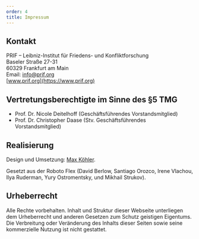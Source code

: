 ```yaml
---
order: 4
title: Impressum
---
```


## Kontakt

PRIF – Leibniz-Institut für Friedens- und Konfliktforschung\
Baseler Straße 27-31\
60329 Frankfurt am Main\
Email: [info@prif.org](mailto:info@prif.org)\
[www.prif.org](https://www.prif.org)

## Vertretungsberechtigte im Sinne des §5 TMG

- Prof. Dr. Nicole Deitelhoff (Geschäftsführendes Vorstandsmitglied)
- Prof. Dr. Christopher Daase (Stv. Geschäftsführendes Vorstandsmitglied)

## Realisierung

Design und Umsetzung: [Max Köhler](https://www.maxkohler.com/).

Gesetzt aus der Roboto Flex (David Berlow, Santiago Orozco, Irene Vlachou, Ilya Ruderman, Yury Ostromentsky, und Mikhail Strukov).

## Urheberrecht

Alle Rechte vorbehalten. Inhalt und Struktur dieser Webseite unterliegen dem Urheberrecht und anderen Gesetzen zum Schutz geistigen Eigentums. Die Verbreitung oder Veränderung des Inhalts dieser Seiten sowie seine kommerzielle Nutzung ist nicht gestattet.
